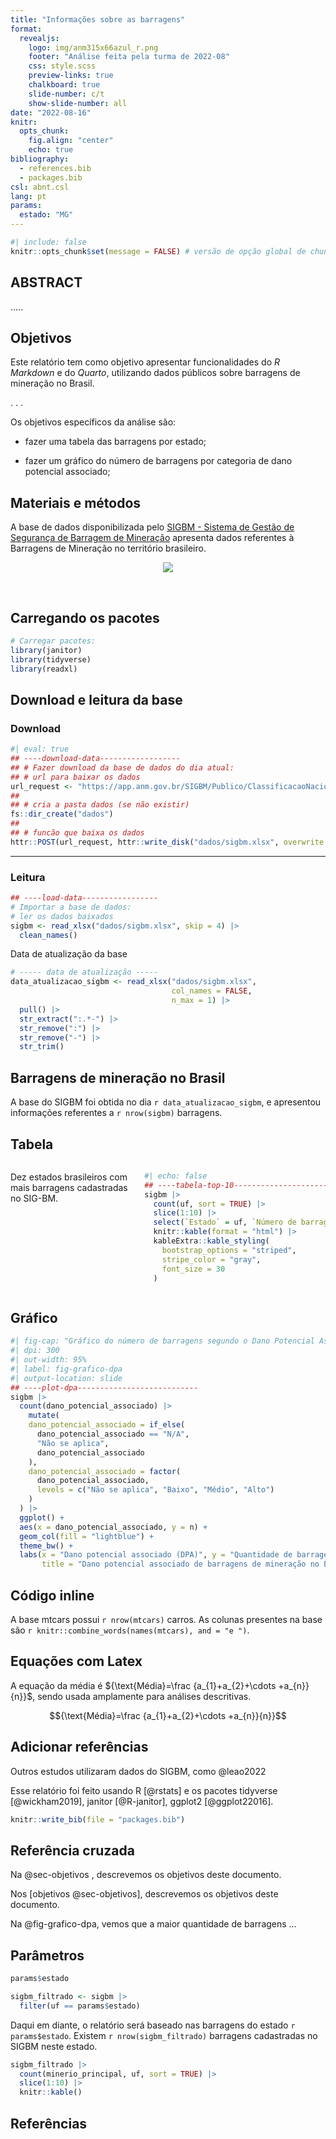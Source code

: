 ```yaml
---
title: "Informações sobre as barragens"
format: 
  revealjs:
    logo: img/anm315x66azul_r.png
    footer: "Análise feita pela turma de 2022-08"
    css: style.scss
    preview-links: true
    chalkboard: true
    slide-number: c/t
    show-slide-number: all
date: "2022-08-16"
knitr: 
  opts_chunk: 
    fig.align: "center"
    echo: true
bibliography: 
  - references.bib
  - packages.bib
csl: abnt.csl 
lang: pt
params:
  estado: "MG"
---
```


```r
#| include: false
knitr::opts_chunk$set(message = FALSE) # versão de opção global de chunk com RMarkdown, funciona com Quarto :)
```

## ABSTRACT

.....

## Objetivos {#sec-objetivos}

Este relatório tem como objetivo apresentar funcionalidades do *R Markdown* e do *Quarto*, utilizando dados públicos sobre barragens de mineração no Brasil.

. . .

Os objetivos específicos da análise são:

::: incremental
-   fazer uma tabela das barragens por estado;

::: red
-   fazer um gráfico do número de barragens por categoria de dano potencial associado;
:::
:::

## Materiais e métodos

A base de dados disponibilizada pelo [SIGBM - Sistema de Gestão de Segurança de Barragem de Mineração](https://app.anm.gov.br/SIGBM/Publico/ClassificacaoNacionalDaBarragem) apresenta dados referentes à Barragens de Mineração no território brasileiro.

<center>![](img/anm315x66azul_r.png)</center>

<br>

## Carregando os pacotes

```r
# Carregar pacotes:
library(janitor)
library(tidyverse)
library(readxl)

```

## Download e leitura da base

### Download

```r
#| eval: true
## ----download-data------------------
## # Fazer download da base de dados do dia atual:
## # url para baixar os dados
url_request <- "https://app.anm.gov.br/SIGBM/Publico/ClassificacaoNacionalDaBarragem/ExportarExcel"
##
## # cria a pasta dados (se não existir)
fs::dir_create("dados")
##
## # funcão que baixa os dados
httr::POST(url_request, httr::write_disk("dados/sigbm.xlsx", overwrite = TRUE))

```

------------------------------------------------------------------------

### Leitura

```r
## ----load-data-----------------
# Importar a base de dados:
# ler os dados baixados
sigbm <- read_xlsx("dados/sigbm.xlsx", skip = 4) |>
  clean_names()

```

Data de atualização da base

```r
# ----- data de atualização -----
data_atualizacao_sigbm <- read_xlsx("dados/sigbm.xlsx",
                                    col_names = FALSE,
                                    n_max = 1) |>
  pull() |>
  str_extract(":.*-") |>
  str_remove(":") |>
  str_remove("-") |>
  str_trim()

```

## Barragens de mineração no Brasil

A base do SIGBM foi obtida no dia `r data_atualizacao_sigbm`, e apresentou informações referentes a `r nrow(sigbm)` barragens.

## Tabela

::: columns
::: {.column width="40%"}
Dez estados brasileiros com mais barragens cadastradas no SIG-BM.
:::

::: {.column width="60%"}
```r
#| echo: false
## ----tabela-top-10-------------------------
sigbm |>
  count(uf, sort = TRUE) |>
  slice(1:10) |>
  select(`Estado` = uf, `Número de barragens` = n) |>
  knitr::kable(format = "html") |> 
  kableExtra::kable_styling(
    bootstrap_options = "striped",
    stripe_color = "gray", 
    font_size = 30
  )
```
:::
:::

## Gráfico

```r
#| fig-cap: "Gráfico do número de barragens segundo o Dano Potencial Associado"
#| dpi: 300
#| out-width: 95%
#| label: fig-grafico-dpa
#| output-location: slide
## ----plot-dpa---------------------------
sigbm |>
  count(dano_potencial_associado) |>
    mutate(
    dano_potencial_associado = if_else(
      dano_potencial_associado == "N/A",
      "Não se aplica",
      dano_potencial_associado
    ),
    dano_potencial_associado = factor(
      dano_potencial_associado,
      levels = c("Não se aplica", "Baixo", "Médio", "Alto")
    )
  ) |>
  ggplot() +
  aes(x = dano_potencial_associado, y = n) +
  geom_col(fill = "lightblue") +
  theme_bw() +
  labs(x = "Dano potencial associado (DPA)", y = "Quantidade de barragens",
       title = "Dano potencial associado de barragens de mineração no Brasil")


```

## Código inline

A base mtcars possui `r nrow(mtcars)` carros. As colunas presentes na base são `r knitr::combine_words(names(mtcars), and = "e ")`.

## Equações com Latex

A equação da média é ${\text{Média}=\frac {a_{1}+a_{2}+\cdots +a_{n}}{n}}$, sendo usada amplamente para análises descritivas.

$${\text{Média}=\frac {a_{1}+a_{2}+\cdots +a_{n}}{n}}$$

## Adicionar referências

Outros estudos utilizaram dados do SIGBM, como @leao2022

Esse relatório foi feito usando R [@rstats] e os pacotes tidyverse [@wickham2019], janitor [@R-janitor], ggplot2 [@ggplot22016].

```r
knitr::write_bib(file = "packages.bib")
```

## Referência cruzada

Na @sec-objetivos , descrevemos os objetivos deste documento.

Nos [objetivos @sec-objetivos], descrevemos os objetivos deste documento.

Na @fig-grafico-dpa, vemos que a maior quantidade de barragens ...

## Parâmetros

```r
params$estado
```

```r
sigbm_filtrado <- sigbm |> 
  filter(uf == params$estado)
```

Daqui em diante, o relatório será baseado nas barragens do estado `r params$estado`. Existem `r nrow(sigbm_filtrado)` barragens cadastradas no SIGBM neste estado.

```r
sigbm_filtrado |> 
  count(minerio_principal, uf, sort = TRUE) |> 
  slice(1:10) |> 
  knitr::kable()
```

## Referências

